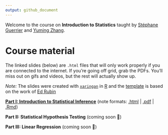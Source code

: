 ```yaml
---
output: github_document
---
```


Welcome to the course on **Introduction to Statistics** taught by [Stéphane Guerrier](https://stephaneguerrier.com/) and [Yuming Zhang](https://github.com/Yuming-Zhang).

# Course material

The linked slides (below) are `.html` files that will only work properly if you are connected to the internet. If you're going off grid, grab the PDFs. You'll miss out on gifs and videos, but the rest will actually show up.

*Note:* The slides were created with [`xaringan`](https://github.com/yihui/xaringan/wiki) in [R](cran.r-project.org) and the [template](https://github.com/edrubin/EC607S20) is based on the work of [Ed Rubin](https://edrub.in)

**[Part I: Introduction to Statistical Inference](https://raw.githack.com/stephaneguerrier/intro_stat/master/lecture1.html)**  (note formats: [.html](https://raw.githack.com/stephaneguerrier/intro_stat/master/lecture1.html) |
[.pdf](https://raw.githack.com/stephaneguerrier/intro_stat/master/lecture1.pdf) |
[.Rmd](https://raw.githack.com/stephaneguerrier/intro_stat/master/lecture1.Rmd))

**Part II: Statistical Hypothesis Testing** (coming soon 🚧)

**Part III: Linear Regression** (coming soon 🚧)
